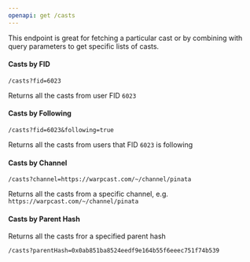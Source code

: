```yaml
---
openapi: get /casts
---
```


This endpoint is great for fetching a particular cast or by combining with query parameters to get specific lists of casts.

#### Casts by FID

```
/casts?fid=6023
```
Returns all the casts from user FID `6023`

#### Casts by Following

```
/casts?fid=6023&following=true
```

Returns all the casts from users that FID `6023` is following

#### Casts by Channel

```
/casts?channel=https://warpcast.com/~/channel/pinata
```

Returns all the casts from a specific channel, e.g. `https://warpcast.com/~/channel/pinata`


#### Casts by Parent Hash

Returns all the casts fror a specified parent hash

```
/casts?parentHash=0x0ab851ba8524eedf9e164b55f6eeec751f74b539
```
